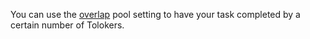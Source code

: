 <Cut title="I want my project to be completed by a specific number of people. How can I specify that in the project settings?">

You can use the [overlap](/docs/guide/overlap-faq) pool setting to have your task completed by a certain number of Tolokers.

</Cut>
